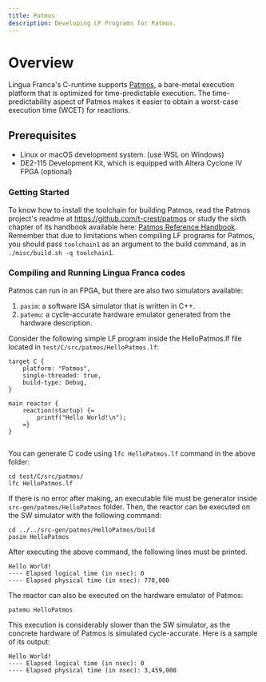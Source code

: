 ```yaml
---
title: Patmos
description: Developing LF Programs for Patmos.
---
```

# Overview
Lingua Franca's C-runtime supports [Patmos](https://github.com/t-crest/patmos),
a bare-metal execution platform that is optimized for time-predictable execution.
The time-predictability aspect of Patmos makes it easier to obtain a worst-case
execution time (WCET) for reactions.
## Prerequisites
- Linux or macOS development system. (use WSL on Windows)
- DE2-115 Development Kit, which is equipped with Altera Cyclone IV FPGA (optional)
### Getting Started
To know how to install the toolchain for building Patmos, read the Patmos project's readme at https://github.com/t-crest/patmos or study the sixth chapter of its handbook available here: [Patmos Reference Handbook](http://patmos.compute.dtu.dk/patmos_handbook.pdf). Remember that due to limitations when compiling LF programs for Patmos, you should pass `toolchain1` as an argument to the build command, as in `./misc/build.sh -q toolchain1`.
### Compiling and Running Lingua Franca codes
Patmos can run in an FPGA, but there are also two simulators available:

1. `pasim`: a software ISA simulator that is written in C++.
2. `patemu`: a cycle-accurate hardware emulator generated from the hardware description.

Consider the following simple LF program inside the HelloPatmos.lf file located in `test/C/src/patmos/HelloPatmos.lf`: 
```lf-c
target C {
	platform: "Patmos",
	single-threaded: true,
	build-type: Debug, 
}

main reactor {
	reaction(startup) {=
		printf("Hello World!\n");
	=}
}
  

```
You can generate C code using `lfc HelloPatmos.lf` command in the above folder:

```
cd test/C/src/patmos/
lfc HelloPatmos.lf
```

If there is no error after making, an executable file must be generator inside `src-gen/patmos/HelloPatmos` folder. Then, the reactor can be executed on the SW simulator with the following command:

```
cd ../../src-gen/patmos/HelloPatmos/build
pasim HelloPatmos
```
After executing the above command, the following lines must be printed.
```
Hello World!
---- Elapsed logical time (in nsec): 0
---- Elapsed physical time (in nsec): 770,000
```

The reactor can also be executed on the hardware emulator of Patmos:

```
patemu HelloPatmos
```

This execution is considerably slower than the SW simulator, as the concrete hardware
of Patmos is simulated cycle-accurate. Here is a sample of its output:

```
Hello World!
---- Elapsed logical time (in nsec): 0
---- Elapsed physical time (in nsec): 3,459,000
```
